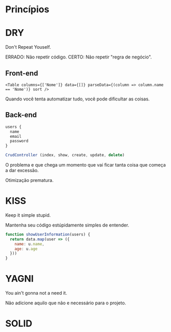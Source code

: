 # Princípios

# DRY

Don't Repeat Youself.

ERRADO: Não repetir código.
CERTO: Não repetir "regra de negócio".

## Front-end

```tsx
<Table columns={['Nome']} data={[]} parseData={(column => column.name == 'Nome')} sort />
```
Quando você tenta automatizar tudo, você pode dificultar as coisas.

## Back-end

``` js
users {
  name
  email
  password
}

CrudController (index, show, create, update, delete)
```

O problema e que chega um momento que vai ficar tanta coisa que começa a dar excessão.

Otimização prematura.

# KISS

Keep it simple stupid.

Mantenha seu código estúpidamente simples de entender.

```js
function showUserInformation(users) {
  return data.map(user => ({
    name: u.name,
    age: u.age
  }))
}
```

# YAGNI

You ain't gonna not a need it.

Não adicione aquilo que não e necessário para o projeto.

# SOLID